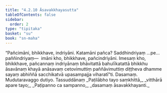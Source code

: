 ```yaml
---
title: "4.2.10 Āsavakkhayasutta"
tableOfContents: false
sidebar:
  order: 2
type: "tipitaka"
basket: "su"
book: "sn-maha"
---
```



<DynamicBreadcrumb />

<Division number="490" book="sn-maha" bookNo="14" page="178">

<Paragraph number="1056" book="sn-maha">
“Pañcimāni, bhikkhave, indriyāni. Katamāni pañca? Saddhindriyaṃ …pe…  paññindriyaṃ—  imāni kho, bhikkhave, pañcindriyāni. Imesaṃ kho, bhikkhave, pañcannaṃ indriyānaṃ bhāvitattā bahulīkatattā bhikkhu āsavānaṃ khayā anāsavaṃ cetovimuttiṃ paññāvimuttiṃ diṭṭheva dhamme sayaṃ abhiññā sacchikatvā upasampajja viharatī”ti.

</Paragraph>
</Division>

<Paragraph number="1057" type="center" book="sn-maha">
Dasamaṃ.



</Paragraph>

<Paragraph number="1058" type="center" book="sn-maha">
Mudutaravaggo dutiyo.



</Paragraph>

<Paragraph number="1059" type="center" book="sn-maha">
Tassuddānaṃ


</Paragraph>

<Paragraph number="1060" type="verses" book="sn-maha">
_Paṭilābho tayo saṃkhittā,_  
_vitthārā apare tayo;_  
_Paṭipanno ca sampanno,_  
_dasamaṃ āsavakkhayanti._
</Paragraph>